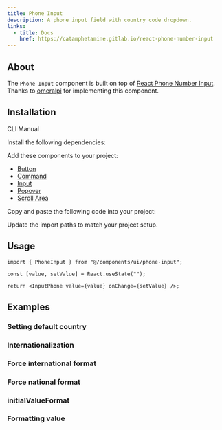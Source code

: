 ```yaml
---
title: Phone Input
description: A phone input field with country code dropdown.
links:
  - title: Docs
    href: https://catamphetamine.gitlab.io/react-phone-number-input
---
```


<ComponentPreview name="phone-input-demo" />

## About

The `Phone Input` component is built on top of [React Phone Number Input](https://catamphetamine.gitlab.io/react-phone-number-input).
Thanks to [omeralpi](https://github.com/omeralpi) for implementing this component.

## Installation

<InstallationTabs>

<TabsList>
  <TabsTrigger value="cli">CLI</TabsTrigger>
  <TabsTrigger value="manual">Manual</TabsTrigger>
</TabsList>

<TabsContent value="cli">

<PackageRunner command="nore-ui-cli@latest add phone-input" />

</TabsContent>

<TabsContent value="manual">

<Steps>

<Step>Install the following dependencies:</Step>

<PackageInstaller name="react-phone-number-input" />

<Step>Add these components to your project:</Step>

- [Button](/docs/components/button)
- [Command](/docs/components/command)
- [Input](/docs/components/input)
- [Popover](/docs/components/popover)
- [Scroll Area](/docs/components/scroll-area)

<Step>Copy and paste the following code into your project:</Step>

<ComponentSource name="phone-input.tsx" type="component" />

<Step>Update the import paths to match your project setup.</Step>

</Steps>

</TabsContent>

</InstallationTabs>

## Usage

```tsx
import { PhoneInput } from "@/components/ui/phone-input";
```

```tsx
const [value, setValue] = React.useState("");

return <InputPhone value={value} onChange={setValue} />;
```

## Examples

### Setting default country

<ComponentPreview name="phone-input-default-country" />

### Internationalization

<ComponentPreview name="phone-input-internationalization" />

### Force international format

<ComponentPreview name="phone-input-international" />

### Force national format

<ComponentPreview name="phone-input-national" />

### initialValueFormat

<ComponentPreview name="phone-input-initial" />

### Formatting value

<ComponentPreview name="phone-input-formatting-value" />
